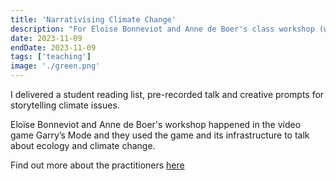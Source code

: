 ```yaml
---
title: 'Narrativising Climate Change'
description: "For Eloïse Bonneviot and Anne de Boer's class workshop (which took place in a video game) at Koln University, I delivered a student reading list, pre-recorded talk and creative prompts for storytelling climate issues."
date: 2023-11-09
endDate: 2023-11-09
tags: ['teaching']
image: './green.png'
---
```


I delivered a student reading list, pre-recorded talk and creative prompts for storytelling climate issues.

Eloïse Bonneviot and Anne de Boer's workshop happened in the video game Garry’s Mode and they used the game and its infrastructure to talk about ecology and climate change. 

Find out more about the practitioners [here](http://bonneviotdeboer.studio/)